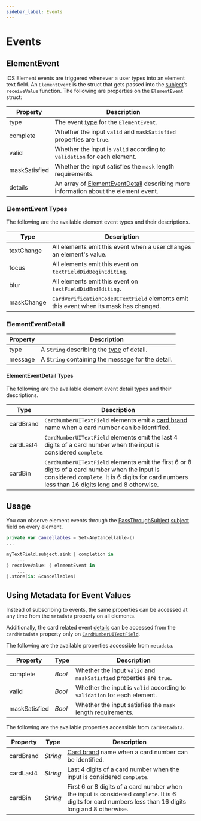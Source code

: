 ```yaml
---
sidebar_label: Events
---
```


# Events

## ElementEvent

iOS Element events are triggered whenever a user types into an element text field. An `ElementEvent` is the struct that gets passed into the [subject](/docs/sdks/mobile/ios#modified-and-additional-fields)’s `receiveValue` function. The following are properties on the `ElementEvent` struct:

| Property      | Description                                                                                                |
| ------------- |------------------------------------------------------------------------------------------------------------|
| type          | The event [type](#elementevent-types) for the `ElementEvent`.                                              |
| complete      | Whether the input `valid` and `maskSatisfied` properties are `true`.                                       |
| valid         | Whether the input is `valid` according to `validation` for each element.                                   |
| maskSatisfied | Whether the input satisfies the `mask` length requirements.                                                |
| details       | An array of [ElementEventDetail](#elementeventdetail) describing more information about the element event. |

### ElementEvent Types

The following are the available element event types and their descriptions.

| Type | Description |
|--------------|--- |
| textChange | All elements emit this event when a user changes an element's value. |
| focus | All elements emit this event on `textFieldDidBeginEditing`.  |
| blur | All elements emit this event on `textFieldDidEndEditing`.  |
| maskChange | `CardVerificationCodeUITextField` elements emit this event when its mask has changed. |

### ElementEventDetail

| Property | Description                                                            |
|----------|------------------------------------------------------------------------|
| type     | A `String` describing the [type](#elementeventdetail-types) of detail. |
| message  | A `String` containing the message for the detail.                      |

#### ElementEventDetail Types

The following are the available element event detail types and their descriptions.

| Type | Description |
| --- |--- |
| cardBrand | `CardNumberUITextField` elements emit a [card brand](/docs/sdks/mobile/ios/types#card-brands) name when a card number can be identified. |
| cardLast4 | `CardNumberUITextField` elements emit the last 4 digits of a card number when the input is considered `complete`. |
| cardBin | `CardNumberUITextField` elements emit the first 6 or 8 digits of a card number when the input is considered `complete`. It is 6 digits for card numbers less than 16 digits long and 8 otherwise. |

## Usage

You can observe element events through the [PassThroughSubject](https://developer.apple.com/documentation/combine/passthroughsubject) [subject](/docs/sdks/mobile/ios#modified-and-additional-fields) field on every element.

```swift showLineNumbers
private var cancellables = Set<AnyCancellable>()
...

myTextField.subject.sink { completion in
    ...
} receiveValue: { elementEvent in
    ...
}.store(in: &cancellables)
```

## Using Metadata for Event Values

Instead of subscribing to events, the same properties can be accessed at any time from the `metadata` property on all elements.

Additionally, the card related event [details](#elementeventdetail-types) can be accessed from the `cardMetadata` property only on [`CardNumberUITextField`](/docs/sdks/mobile/ios/types#cardnumberuitextfield).

The following are the available properties accessible from `metadata`.

| Property      | Type   | Description                                                                                                |
| ------------- |--------|------------------------------------------------------------------------------------------------------------|
| complete      | _Bool_ | Whether the input `valid` and `maskSatisfied` properties are `true`.                                       |
| valid         | _Bool_ | Whether the input is `valid` according to `validation` for each element.                                   |
| maskSatisfied | _Bool_ | Whether the input satisfies the `mask` length requirements.                                                |

The following are the available properties accessible from `cardMetadata`.

| Property | Type | Description |
| --- | --- | --- |
| cardBrand | _String_ | [Card brand](/docs/sdks/mobile/ios/types#card-brands) name when a card number can be identified. |
| cardLast4 | _String_ | Last 4 digits of a card number when the input is considered `complete`. |
| cardBin   | _String_ | First 6 or 8 digits of a card number when the input is considered `complete`. It is 6 digits for card numbers less than 16 digits long and 8 otherwise. |
